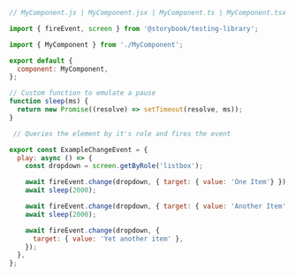 ```js
// MyComponent.js | MyComponent.jsx | MyComponent.ts | MyComponent.tsx

import { fireEvent, screen } from '@storybook/testing-library';

import { MyComponent } from './MyComponent';

export default {
  component: MyComponent,
};

// Custom function to emulate a pause 
function sleep(ms) {
  return new Promise((resolve) => setTimeout(resolve, ms));
}

 // Queries the element by it's role and fires the event

export const ExampleChangeEvent = {
  play: async () => {
    const dropdown = screen.getByRole('listbox');

    await fireEvent.change(dropdown, { target: { value: 'One Item'} });
    await sleep(2000);

    await fireEvent.change(dropdown, { target: { value: 'Another Item' } });
    await sleep(2000);

    await fireEvent.change(dropdown, {
      target: { value: 'Yet another item' },
    });
  },
};
```